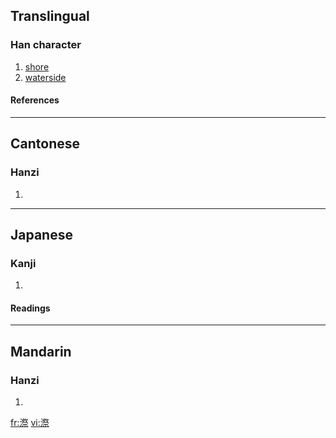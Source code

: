 ==Translingual==
===Han character===
{{Han char|rn=85|rad=水|as=11|sn=14|four=3719<sub>1</sub>|canj=水月人火 (EBOF)}}
# [[shore]]
# [[waterside]]
====References====
{{Han ref|kx=0645.030|dkj=18111|dj=1053.080|hdz=31727.040|uh=6F08|ud=28424|bh=E2B8|bd=58040}}

----
==Cantonese==
===Hanzi===
{{yue-hanzi|jyut=|y=jai3}}
# {{defn|Cantonese}}

----
==Japanese==
===Kanji===
{{ja-kanji|grade=|rs=水11}}
# {{defn|Japanese}} 
====Readings====
{{ja-readings|on=[[せい]] (sei), [[さい]] (sai)|kun=[[みずぎわ]] (mizugiwa)}}

----
==Mandarin==
===Hanzi===
{{cmn-hanzi|pin=[[jì]] ([[ji4]])|wg=chi<sup>4</sup>}}
# {{defn|Mandarin}}

[[fr:漈]]
[[vi:漈]]